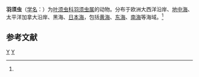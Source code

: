 {{Speciesbox
| taxon = Pterocirrus macroceros
| binomial_authority = (Grube, 1860)<ref name='id10364'>{{cite web| url =http://www.bioinfo.cn/db05/BjdwSpecies.php?action=view&id=10364| title =羽须虫| work =《中国动物物种编目数据库》| publisher =中国科学院微生物研究所| author =中国科学院动物研究所| accessdate =2009-04-16| deadurl =yes| archiveurl =https://web.archive.org/web/20160305025807/http://www.bioinfo.cn/db05/BjdwSpecies.php?action=view&id=10364| archivedate =2016-03-05}}</ref>
}}

'''羽须虫'''（[[学名|学名]]：{{lang|la|''Pterocirrus macroceros''}}）为[[叶须虫科|叶须虫科]][[羽须虫属|羽须虫属]]的动物。分布于欧洲大西洋沿岸、[[地中海|地中海]]、太平洋加拿大沿岸、黑海、[[日本海|日本海]]，包括[[黄海|黄海]]、[[东海|东海]]、[[南海|南海]]等海域。<ref name='id10364'/>

== 参考文献 ==
{{reflist}}

{{环节动物小作品}}

{{Taxonbar}}
[[Category:1860年描述的动物|Y]]
[[Category:羽须虫属|Y]]
